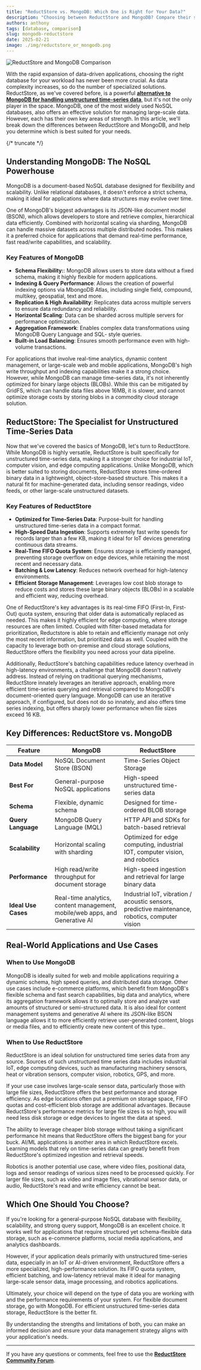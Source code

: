 ```yaml
---
title: "ReductStore vs. MongoDB: Which One is Right for Your Data?"
description: "Choosing between ReductStore and MongoDB? Compare their strengths: time series object storage vs. document database. Optimize now."
authors: anthony
tags: [database, comparison]
slug: mongodb-reductstore
date: 2025-02-21
image: ./img/reductstore_or_mongodb.png
---
```


![ReductStore and MongoDB Comparison](./img/reductstore_or_mongodb.png)

With the rapid expansion of data-driven applications, choosing the right database for your workload has never been more crucial. As data complexity increases, so do the number of specialized solutions. ReductStore, as we've covered before, is a powerful [**alternative to MongoDB for handling unstructured time-series data**](/blog/comparisons/iot/reductstore-vs-mongodb), but it's not the only player in the space. MongoDB, one of the most widely used NoSQL databases, also offers an effective solution for managing large-scale data. However, each has their own key areas of strength. In this article, we'll break down the differences between ReductStore and MongoDB, and help you determine which is best suited for your needs.

{/* truncate */}

## Understanding MongoDB: The NoSQL Powerhouse

MongoDB is a document-based NoSQL database designed for flexibility and scalability. Unlike relational databases, it doesn't enforce a strict schema, making it ideal for applications where data structures may evolve over time.

One of MongoDB's biggest advantages is its JSON-like document model (BSON), which allows developers to store and retrieve complex, hierarchical data efficiently. Combined with horizontal scaling via sharding, MongoDB can handle massive datasets across multiple distributed nodes. This makes it a preferred choice for applications that demand real-time performance, fast read/write capabilities, and scalability.

### Key Features of MongoDB

- **Schema Flexibility:**: MongoDB allows users to store data without a fixed schema, making it highly flexible for modern applications.
- **Indexing & Query Performance**: Allows the creation of powerful indexing options via MbongoDB Atlas, including single field, compound, multikey, geospatial, text and more.
- **Replication & High Availability**: Replicates data across multiple servers to ensure data redundancy and reliability.
- **Horizontal Scaling**: Data can be sharded across multiple servers for performance optimization.
- **Aggregation Framework**: Enables complex data transformations using MongoDB Query Language and SQL- style queries.
- **Built-in Load Balancing**: Ensures smooth performance even with high-volume transactions.

For applications that involve real-time analytics, dynamic content management, or large-scale web and mobile applications, MongoDB's high write throughput and indexing capabilities make it a strong choice. However, while MongoDB can manage time-series data, it's not inherently optimized for binary large objects (BLOBs). While this can be mitigated by GridFS, which can handle data files above 16MB, it is slower, and cannot optimize storage costs by storing blobs in a commodity cloud storage solution.

## ReductStore: The Specialist for Unstructured Time-Series Data

Now that we've covered the basics of MongoDB, let's turn to ReductStore. While MongoDB is highly versatile, ReductStore is built specifically for unstructured time-series data, making it a stronger choice for industrial IoT, computer vision, and edge computing applications. Unlike MongoDB, which is better suited to storing documents, ReductStore stores time-ordered binary data in a lightweight, object-store-based structure. This makes it a natural fit for machine-generated data, including sensor readings, video feeds, or other large-scale unstructured datasets.

### Key Features of ReductStore

- **Optimized for Time-Series Data**: Purpose-built for handling unstructured time-series data in a compact format.
- **High-Speed Data Ingestion**: Supports extremely fast write speeds for records larger than a few KB, making it ideal for IoT devices generating continuous data streams.
- **Real-Time FIFO Quota System**: Ensures storage is efficiently managed, preventing storage overflow on edge devices, while retaining the most recent and necessary data.
- **Batching & Low Latency**: Reduces network overhead for high-latency environments.
- **Efficient Storage Management**: Leverages low cost blob storage to reduce costs and stores these large binary objects (BLOBs) in a scalable and efficient way, reducing overhead.

One of ReductStore's key advantages is its real-time FIFO (First-In, First-Out) quota system, ensuring that older data is automatically replaced as needed. This makes it highly efficient for edge computing, where storage resources are often limited. Coupled with filter-based metadata for prioritization, Reductstore is able to retain and efficiently manage not only the most recent information, but prioritized data as well. Coupled with the capacity to leverage both on-premise and cloud storage solutions, ReductStore offers the flexibility you need across your data pipeline.

Additionally, ReductStore's batching capabilities reduce latency overhead in high-latency environments, a challenge that MongoDB doesn't natively address. Instead of relying on traditional querying mechanisms, ReductStore innately leverages an iterative approach, enabling more efficient time-series querying and retrieval compared to MongoDB's document-oriented query language. MongoDB can use an iterative approach, if configured, but does not do so innately, and also offers time series indexing, but offers sharply lower performance when file sizes exceed 16 KB.

## Key Differences: ReductStore vs. MongoDB

| **Feature**         | **MongoDB**                                                                 | **ReductStore**                                                                                 |
| ------------------- | --------------------------------------------------------------------------- | ----------------------------------------------------------------------------------------------- |
| **Data Model**      | NoSQL Document Store (BSON)                                                 | Time-Series Object Storage                                                                      |
| **Best For**        | General-purpose NoSQL applications                                          | High-speed unstructured time-series data                                                        |
| **Schema**          | Flexible, dynamic schema                                                    | Designed for time-ordered BLOB storage                                                          |
| **Query Language**  | MongoDB Query Language (MQL)                                                | HTTP API and SDKs for batch-based retrieval                                                     |
| **Scalability**     | Horizontal scaling with sharding                                            | Optimized for edge computing, industrial IOT, computer vision, and robotics                     |
| **Performance**     | High read/write throughput for document storage                             | High-speed ingestion and retrieval for large binary data                                        |
| **Ideal Use Cases** | Real-time analytics, content management, mobile/web apps, and Generative AI | Industrial IoT, vibration / acoustic sensors, predictive maintenance, robotics, computer vision |

## Real-World Applications and Use Cases

### When to Use MongoDB

MongoDB is ideally suited for web and mobile applications requiring a dynamic schema, high speed queries, and distributed data storage. Other use cases include e-commerce platforms, which benefit from MongoDB's flexible schema and fast search capabilities, big data and analytics, where its aggregation framework allows it to optimally store and analyze vast amounts of structured or semi-structured data. It is also ideal for content management systems and generative AI where its JSON-like BSON language allows it to more efficiently retrieve user-generated content, blogs or media files, and to efficiently create new content of this type..

### When to Use ReductStore

ReductStore is an ideal solution for unstructured time series data from any source. Sources of such unstructured time series data includes industrial IoT, edge computing devices, such as manufacturing machinery sensors, heat or vibration sensors, computer vision, robotics, GPS, and more.

If your use case involves large-scale sensor data, particularly those with large file sizes, ReductStore offers the best performance and storage efficiency. As edge locations often put a premium on storage space, FIFO quotas and cost-efficient blob storage are additional advantages. Because ReductStore's performance metrics for large file sizes is so high, you will need less disk storage or edge devices to ingest the data at speed.

The ability to leverage cheaper blob storage without taking a significant performance hit means that ReductStore offers the biggest bang for your buck. AI/ML applications is another area in which ReductStore excels. Learning models that rely on time-series data can greatly benefit from ReductStore's optimized ingestion and retrieval speeds.

Robotics is another potential use case, where video files, positional data, logs and sensor readings of various sizes need to be processed quickly. For larger file sizes, such as video and image files, vibrational sensor data, or audio, ReductStore's read and write efficiency cannot be beat.

## Which One Should You Choose?

If you're looking for a general-purpose NoSQL database with flexibility, scalability, and strong query support, MongoDB is an excellent choice. It works well for applications that require structured yet schema-flexible data storage, such as e-commerce platforms, social media applications, and analytics dashboards.

However, if your application deals primarily with unstructured time-series data, especially in an IoT or AI-driven environment, ReductStore offers a more specialized, high-performance solution. Its FIFO quota system, efficient batching, and low-latency retrieval make it ideal for managing large-scale sensor data, image processing, and robotics applications.

Ultimately, your choice will depend on the type of data you are working with and the performance requirements of your system. For flexible document storage, go with MongoDB. For efficient unstructured time-series data storage, ReductStore is the better fit.

By understanding the strengths and limitations of both, you can make an informed decision and ensure your data management strategy aligns with your application's needs.

---

If you have any questions or comments, feel free to use the [**ReductStore Community Forum**](https://community.reduct.store/signup).
